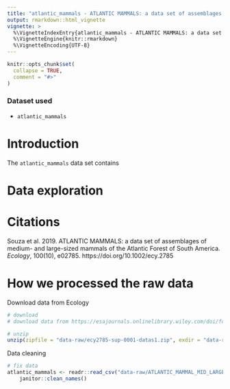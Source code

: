 ```yaml
---
title: "atlantic_mammals - ATLANTIC MAMMALS: a data set of assemblages of medium- and large-sized mammals of the Atlantic Forest of South America"
output: rmarkdown::html_vignette
vignette: >
  %\VignetteIndexEntry{atlantic_mammals - ATLANTIC MAMMALS: a data set of assemblages of medium- and large-sized mammals of the Atlantic Forest of South America}
  %\VignetteEngine{knitr::rmarkdown}
  %\VignetteEncoding{UTF-8}
---
```


```r
knitr::opts_chunk$set(
  collapse = TRUE,
  comment = "#>"
)
```

### Dataset used

- `atlantic_mammals`

# Introduction

The `atlantic_mammals` data set contains 

# Data exploration

# Citations

Souza et al. 2019. ATLANTIC MAMMALS: a data set of assemblages of medium- and large-sized mammals of the Atlantic Forest of South America. *Ecology*, 100(10), e02785. https://doi.org/10.1002/ecy.2785

# How we processed the raw data

Download data from Ecology

```r
# download
# download data from https://esajournals.onlinelibrary.wiley.com/doi/full/10.1002/ecy.2785

# unzip
unzip(zipfile = "data-raw/ecy2785-sup-0001-datas1.zip", exdir = "data-raw")
```

Data cleaning
```r
# fix data
atlantic_mammals <- readr::read_csv("data-raw/ATLANTIC_MAMMAL_MID_LARGE _assemblages_and_sites.csv") %>%
    janitor::clean_names()
```
